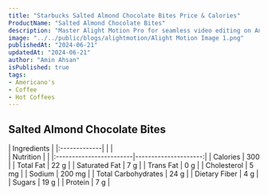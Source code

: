 ```yaml
---
title: "Starbucks Salted Almond Chocolate Bites Price & Calories"
ProductName: "Salted Almond Chocolate Bites" 
description: "Master Alight Motion Pro for seamless video editing on Android, iOS, and Tablets with our ultimate guide, unlocking advanced features and elevating your skills in 2024!"
image: "../../public/blogs/alightmotion/Alight Motion Image 1.png"
publishedAt: "2024-06-21"
updatedAt: "2024-06-21"
author: "Amin Ahsan"
isPublished: true
tags:
- Americano's
- Coffee
- Hot Coffees   
---
```


## Salted Almond Chocolate Bites 
  
<div className="tables-container">
  <div className="table-wrapper">
    | Ingredients  |
    |:-------------|
    |              |
  </div>
  <div className="table-wrapper">
    | Nutrition               |                      |  
    |:------------------------|---------------------:|
    | Calories                | 300                  |
    | Total Fat               | 22 g                 |
    | Saturated Fat           | 7 g                  |
    | Trans Fat               | 0 g                  |
    | Cholesterol             | 5 mg                 |
    | Sodium                  | 200 mg               |
    | Total Carbohydrates     | 24 g                 |
    | Dietary Fiber           | 4 g                  |
    | Sugars                  | 19 g                 |
    | Protein                 | 7 g                  |
  </div>
</div>

<style jsx>{`
  .tables-container {
    display: flex;
    flex-direction: row;
    gap: 30px;
  }
  .table-wrapper {
    width: 500px; /* Adjust as needed */
  }
  @media (max-width: 768px) {
    .tables-container {
      flex-direction: column;
      gap: 0px; /* Adjust as needed */
    }
    .table-wrapper {
      width: 100%; /* Adjust as needed */
    }
  }
`}</style>

